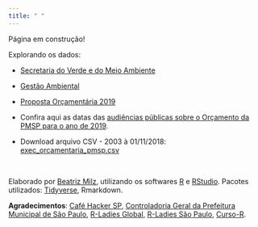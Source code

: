 ```yaml
---
title: " "
---
```


Página em construção!

Explorando os dados: 

+ [Secretaria do Verde e do Meio Ambiente](svma.html)

+ [Gestão Ambiental](gestaoambiental.html)

- [Proposta Orçamentária 2019](proposta2019.html)



+ Confira aqui as datas das [audiências públicas sobre o Orçamento da PMSP para o ano de 2019](http://www.saopaulo.sp.leg.br/blog/destaques-do-orcamento-2019/).



- Download arquivo CSV - 2003 à 01/11/2018: [exec_orcamentaria_pmsp.csv](data/exec_orcamentaria_pmsp.csv)

<br>
<footer>
Elaborado por <a href="https://github.com/beatrizmilz" target=_blank>Beatriz Milz</a>, utilizando os softwares <a href="https://www.r-project.org/" target=_blank>R</a> e <a href="https://www.rstudio.com/" target=_blank>RStudio</a>.
Pacotes utilizados: 
<a href="https://www.tidyverse.org/" target=_blank>Tidyverse</a>, Rmarkdown.


<strong>Agradecimentos</strong>: <a href="http://cafehacker.prefeitura.sp.gov.br" target=_blank>Café Hacker SP</a>,
<a href="https://www.prefeitura.sp.gov.br/cidade/secretarias/controladoria_geral/participacao_social/" target=_blank>Controladoria Geral da Prefeitura Municipal de São Paulo</a>,
<a href="https://rladies.org/
" target=_blank>R-Ladies Global</a>, 
<a href="https://www.meetup.com/R-Ladies-Sao-Paulo/
" target=_blank>R-Ladies São Paulo</a>,
<a href="https://www.curso-r.com/" target=_blank>Curso-R</a>.

</footer>

